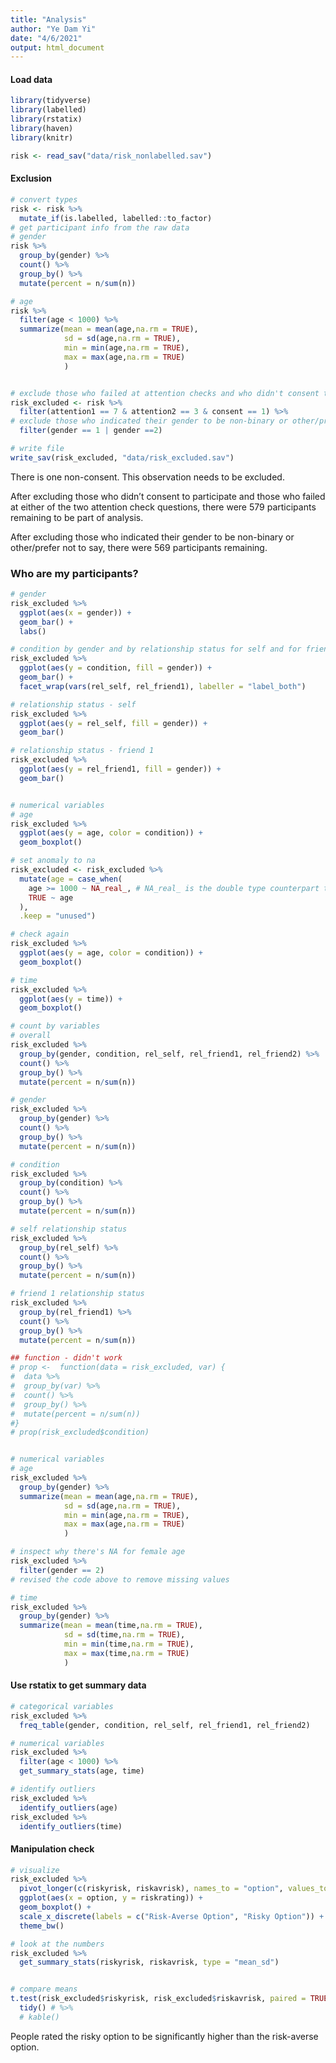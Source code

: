 ```yaml
---
title: "Analysis"
author: "Ye Dam Yi"
date: "4/6/2021"
output: html_document
---
```


#### Load data
```r
library(tidyverse)
library(labelled)
library(rstatix)
library(haven)
library(knitr)

```

```r
risk <- read_sav("data/risk_nonlabelled.sav")
```


#### Exclusion
```r
# convert types
risk <- risk %>% 
  mutate_if(is.labelled, labelled::to_factor)
# get participant info from the raw data
# gender
risk %>% 
  group_by(gender) %>% 
  count() %>% 
  group_by() %>% 
  mutate(percent = n/sum(n))

# age
risk %>% 
  filter(age < 1000) %>% 
  summarize(mean = mean(age,na.rm = TRUE), 
            sd = sd(age,na.rm = TRUE),
            min = min(age,na.rm = TRUE),
            max = max(age,na.rm = TRUE)
            )


# exclude those who failed at attention checks and who didn't consent to participate
risk_excluded <- risk %>% 
  filter(attention1 == 7 & attention2 == 3 & consent == 1) %>% 
# exclude those who indicated their gender to be non-binary or other/prefer not to say
  filter(gender == 1 | gender ==2) 

# write file
write_sav(risk_excluded, "data/risk_excluded.sav")

```


There is one non-consent. This observation needs to be excluded. 

After excluding those who didn't consent to participate and those who failed at either of the two attention check questions, there were 579 participants remaining to be part of analysis.

After excluding those who indicated their gender to be non-binary or other/prefer not to say, there were 569 participants remaining. 



### Who are my participants?
```r
# gender
risk_excluded %>% 
  ggplot(aes(x = gender)) +
  geom_bar() +
  labs()

# condition by gender and by relationship status for self and for friend 1
risk_excluded %>% 
  ggplot(aes(y = condition, fill = gender)) +
  geom_bar() +
  facet_wrap(vars(rel_self, rel_friend1), labeller = "label_both")

# relationship status - self
risk_excluded %>% 
  ggplot(aes(y = rel_self, fill = gender)) +
  geom_bar()

# relationship status - friend 1
risk_excluded %>% 
  ggplot(aes(y = rel_friend1, fill = gender)) +
  geom_bar()


# numerical variables
# age
risk_excluded %>% 
  ggplot(aes(y = age, color = condition)) +
  geom_boxplot()

# set anomaly to na
risk_excluded <- risk_excluded %>% 
  mutate(age = case_when(
    age >= 1000 ~ NA_real_, # NA_real_ is the double type counterpart to NA
    TRUE ~ age
  ),
  .keep = "unused")

# check again
risk_excluded %>% 
  ggplot(aes(y = age, color = condition)) +
  geom_boxplot()

# time
risk_excluded %>% 
  ggplot(aes(y = time)) +
  geom_boxplot()

```

```r
# count by variables
# overall
risk_excluded %>% 
  group_by(gender, condition, rel_self, rel_friend1, rel_friend2) %>% 
  count() %>% 
  group_by() %>% 
  mutate(percent = n/sum(n))

# gender
risk_excluded %>% 
  group_by(gender) %>% 
  count() %>% 
  group_by() %>% 
  mutate(percent = n/sum(n))

# condition
risk_excluded %>% 
  group_by(condition) %>% 
  count() %>% 
  group_by() %>% 
  mutate(percent = n/sum(n))

# self relationship status
risk_excluded %>% 
  group_by(rel_self) %>% 
  count() %>% 
  group_by() %>% 
  mutate(percent = n/sum(n))

# friend 1 relationship status
risk_excluded %>% 
  group_by(rel_friend1) %>% 
  count() %>% 
  group_by() %>% 
  mutate(percent = n/sum(n))

## function - didn't work
# prop <-  function(data = risk_excluded, var) {
#  data %>% 
#  group_by(var) %>% 
#  count() %>% 
#  group_by() %>% 
#  mutate(percent = n/sum(n))
#}
# prop(risk_excluded$condition)


# numerical variables
# age
risk_excluded %>% 
  group_by(gender) %>% 
  summarize(mean = mean(age,na.rm = TRUE), 
            sd = sd(age,na.rm = TRUE),
            min = min(age,na.rm = TRUE),
            max = max(age,na.rm = TRUE)
            )

# inspect why there's NA for female age
risk_excluded %>% 
  filter(gender == 2)
# revised the code above to remove missing values

# time
risk_excluded %>% 
  group_by(gender) %>% 
  summarize(mean = mean(time,na.rm = TRUE), 
            sd = sd(time,na.rm = TRUE),
            min = min(time,na.rm = TRUE),
            max = max(time,na.rm = TRUE)
            )

```


#### Use rstatix to get summary data
```r
# categorical variables
risk_excluded %>% 
  freq_table(gender, condition, rel_self, rel_friend1, rel_friend2)

# numerical variables
risk_excluded %>% 
  filter(age < 1000) %>% 
  get_summary_stats(age, time)

# identify outliers
risk_excluded %>% 
  identify_outliers(age)
risk_excluded %>% 
  identify_outliers(time)
```





#### Manipulation check
```r
# visualize
risk_excluded %>% 
  pivot_longer(c(riskyrisk, riskavrisk), names_to = "option", values_to = "riskrating") %>% 
  ggplot(aes(x = option, y = riskrating)) +
  geom_boxplot() +
  scale_x_discrete(labels = c("Risk-Averse Option", "Risky Option")) +
  theme_bw()

# look at the numbers
risk_excluded %>% 
  get_summary_stats(riskyrisk, riskavrisk, type = "mean_sd")


# compare means
t.test(risk_excluded$riskyrisk, risk_excluded$riskavrisk, paired = TRUE) %>% 
  tidy() # %>% 
  # kable()


```

People rated the risky option to be significantly higher than the risk-averse option. 





